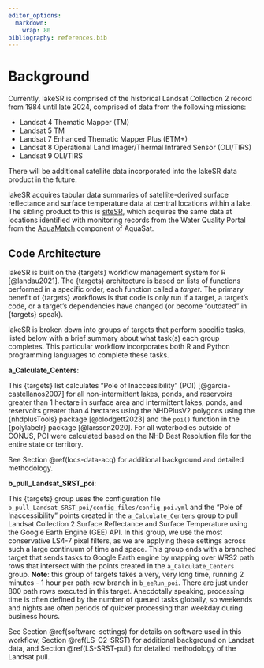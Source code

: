```yaml
---
editor_options: 
  markdown: 
    wrap: 80
bibliography: references.bib
---
```


# Background

Currently, lakeSR is comprised of the historical Landsat Collection 2 record
from 1984 until late 2024, comprised of data from the following missions:

-   Landsat 4 Thematic Mapper (TM)
-   Landsat 5 TM
-   Landsat 7 Enhanced Thematic Mapper Plus (ETM+)
-   Landsat 8 Operational Land Imager/Thermal Infrared Sensor (OLI/TIRS)
-   Landsat 9 OLI/TIRS

There will be additional satellite data incorporated into the lakeSR data
product in the future.

lakeSR acquires tabular data summaries of satellite-derived surface reflectance
and surface temperature data at central locations within a lake. The sibling
product to this is [siteSR](https://github.com/AquaSat/AquaMatch_siteSR_WQP),
which acquires the same data at locations identified with monitoring records
from the Water Quality Portal from the
[AquaMatch](https://aquasat.github.io/AquaMatch_harmonize_WQP/) component of
AquaSat.

## Code Architecture

lakeSR is built on the {targets} workflow management system for R [@landau2021].
The {targets} architecture is based on lists of functions performed in a
specific order, each function called a *target*. The primary benefit of
{targets} workflows is that code is only run if a target, a target's code, or a
target's dependencies have changed (or become "outdated" in {targets} speak).

lakeSR is broken down into groups of targets that perform specific tasks, listed
below with a brief summary about what task(s) each group completes. This
particular workflow incorporates both R and Python programming languages to
complete these tasks.

**a_Calculate_Centers**:

This {targets} list calculates "Pole of Inaccessibility" (POI)
[@garcia-castellanos2007] for all non-intermittent lakes, ponds, and reservoirs
greater than 1 hectare in surface area and intermittent lakes, ponds, and
reservoirs greater than 4 hectares using the NHDPlusV2 polygons using the
{nhdplusTools} package [@blodgett2023] and the `poi()` function in the
{polylabelr} package [@larsson2020]. For all waterbodies outside of CONUS, POI
were calculated based on the NHD Best Resolution file for the entire state or
territory.

See Section \@ref(locs-data-acq) for additional background and detailed
methodology.

**b_pull_Landsat_SRST_poi**:

This {targets} group uses the configuration file
`b_pull_Landsat_SRST_poi/config_files/config_poi.yml` and the "Pole of
Inaccessibility" points created in the `a_Calculate_Centers` group to pull
Landsat Collection 2 Surface Reflectance and Surface Temperature using the
Google Earth Engine (GEE) API. In this group, we use the most conservative LS4-7
pixel filters, as we are applying these settings across such a large continuum
of time and space. This group ends with a branched target that sends tasks to
Google Earth engine by mapping over WRS2 path rows that intersect with the
points created in the `a_Calculate_Centers` group. **Note**: this group of
targets takes a very, very long time, running 2 minutes - 1 hour per path-row
branch in `b_eeRun_poi`. There are just under 800 path rows executed in this
target. Anecdotally speaking, processing time is often defined by the number of
queued tasks globally, so weekends and nights are often periods of quicker
processing than weekday during business hours.

See Section \@ref(software-settings) for details on software used in this
workflow, Section \@ref(LS-C2-SRST) for additional background on Landsat data,
and Section \@ref(LS-SRST-pull) for detailed methodology of the Landsat pull.
